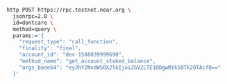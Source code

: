 ```bash
http POST https://rpc.testnet.near.org \
  jsonrpc=2.0 \
  id=dontcare \
  method=query \
  params:='{
    "request_type": "call_function",
    "finality": "final",
    "account_id": "dev-1588039999690",
    "method_name": "get_account_staked_balance",
    "args_base64": "eyJhY2NvdW50X2lkIjoiZGV2LTE1ODgwMzk5OTk2OTAifQ=="
  }'
```
